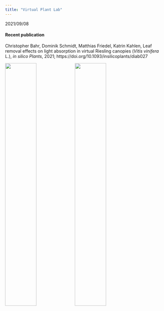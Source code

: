 ```yaml
---
title: "Virtual Plant Lab"
---
```



<div align="right">2021/09/08</div>

#### Recent publication


Christopher Bahr, Dominik Schmidt, Matthias Friedel, Katrin Kahlen, Leaf removal effects on light absorption in virtual Riesling canopies (*Vitis vinifera* L.), *in silico Plants*, 2021; https://doi.org/10.1093/insilicoplants/diab027


![](img/LRP_160.png){width=45%}![](img/LRP_vineyard.png){width=45%}






